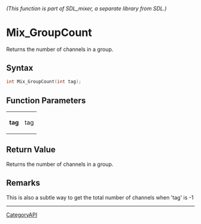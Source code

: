 ====== (This function is part of SDL_mixer, a separate library from SDL.) ======
= Mix_GroupCount =

Returns the number of channels in a group.

== Syntax ==

<syntaxhighlight lang='c'>
int Mix_GroupCount(int tag);
</syntaxhighlight>

== Function Parameters ==

{|
|'''tag'''
|tag
|}

== Return Value ==

Returns the number of channels in a group.

== Remarks ==

This is also a subtle way to get the total number of channels when 'tag' is
-1

----
[[CategoryAPI]]


